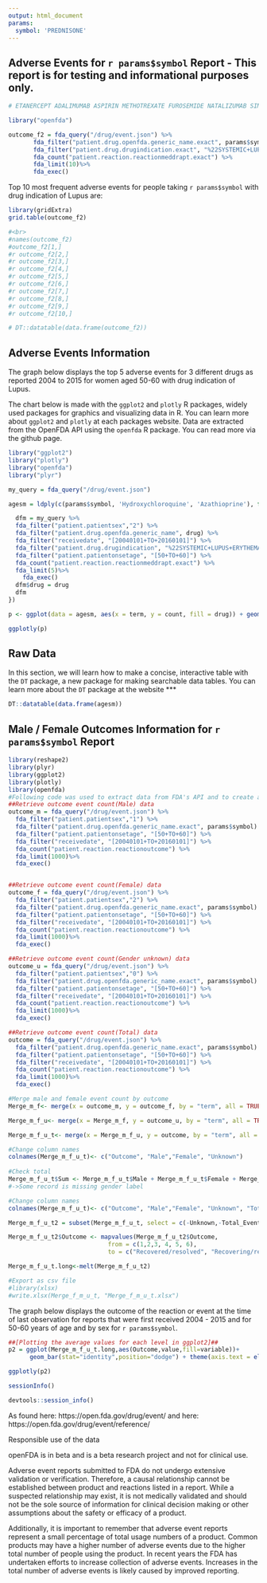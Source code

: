 ---
output: html_document
params:
  symbol: 'PREDNISONE'
---

## Adverse Events for `r params$symbol` Report - This report is for testing and informational purposes only.

```{r, echo=FALSE, message=FALSE, warning=FALSE, include=FALSE}

# ETANERCEPT ADALIMUMAB ASPIRIN METHOTREXATE FUROSEMIDE NATALIZUMAB SIMVASTATIN LISINOPRIL PREDNISONE

library("openfda")

outcome_f2 = fda_query("/drug/event.json") %>%
       fda_filter("patient.drug.openfda.generic_name.exact", params$symbol) %>%
       fda_filter("patient.drug.drugindication.exact", "%22SYSTEMIC+LUPUS+ERYTHEMATOSUS%22") %>%
       fda_count("patient.reaction.reactionmeddrapt.exact") %>%
       fda_limit(10)%>%
       fda_exec()
```

Top 10 most frequent adverse events for people taking `r params$symbol` with drug indication of Lupus are:

```{r, echo=FALSE, message=FALSE, warning=FALSE}

library(gridExtra)
grid.table(outcome_f2)

#<br>
#names(outcome_f2)
#outcome_f2[1,]
#r outcome_f2[2,]
#r outcome_f2[3,]
#r outcome_f2[4,]
#r outcome_f2[5,]
#r outcome_f2[6,]
#r outcome_f2[7,]
#r outcome_f2[8,]
#r outcome_f2[9,]
#r outcome_f2[10,]

# DT::datatable(data.frame(outcome_f2))

```

## Adverse Events Information

The graph below displays the top 5 adverse events for 3 different drugs as reported 2004 to 2015 for women aged 50-60 with drug indication of Lupus.

The chart below is made with the `ggplot2` and `plotly` R packages, widely used packages for graphics and visualizing data in R. You can learn more about `ggplot2` and `plotly` at each packages website. Data are extracted from the OpenFDA API using the `openfda` R package. You can read more via the github page.

```{r, echo=FALSE, message=FALSE, warning=FALSE, include=FALSE}

library("ggplot2")
library("plotly")
library("openfda")
library("plyr")

my_query = fda_query("/drug/event.json")

agesm = ldply(c(params$symbol, 'Hydroxychloroquine', 'Azathioprine'), function(drug) {

  dfm = my_query %>%
  fda_filter("patient.patientsex","2") %>%
  fda_filter("patient.drug.openfda.generic_name", drug) %>%
  fda_filter("receivedate", "[20040101+TO+20160101]") %>%
  fda_filter("patient.drug.drugindication", "%22SYSTEMIC+LUPUS+ERYTHEMATOSUS%22") %>%
  fda_filter("patient.patientonsetage", "[50+TO+60]") %>%
  fda_count("patient.reaction.reactionmeddrapt.exact") %>%
  fda_limit(5)%>%
    fda_exec()
  dfm$drug = drug
  dfm
})

```
  
```{r echo=FALSE, message=FALSE, warning=FALSE}
p <- ggplot(data = agesm, aes(x = term, y = count, fill = drug)) + geom_bar(stat="identity", position=position_dodge()) + theme(axis.text = element_text(vjust = 0, angle = -15), legend.background = element_rect(fill = "gray96"))

ggplotly(p)
```

## Raw Data

In this section, we will learn how to make a concise, interactive table with the `DT` package, a new package for making searchable data tables. You can learn more about the `DT` package at the website 
***
  
```{r echo=FALSE}
DT::datatable(data.frame(agesm))
```

## Male / Female Outcomes Information for `r params$symbol` Report

```{r echo=FALSE, message=FALSE, warning=FALSE, include=FALSE}
library(reshape2)
library(plyr)
library(ggplot2)
library(plotly)
library(openfda)
#Following code was used to extract data from FDA's API and to create a bar chart of event count by outcome
##Retrieve outcome event count(Male) data 
outcome_m = fda_query("/drug/event.json") %>%
  fda_filter("patient.patientsex","1") %>%
  fda_filter("patient.drug.openfda.generic_name.exact", params$symbol) %>%
  fda_filter("patient.patientonsetage", "[50+TO+60]") %>%
  fda_filter("receivedate", "[20040101+TO+20160101]") %>%
  fda_count("patient.reaction.reactionoutcome") %>%
  fda_limit(1000)%>%
  fda_exec()


##Retrieve outcome event count(Female) data 
outcome_f = fda_query("/drug/event.json") %>%
  fda_filter("patient.patientsex","2") %>%
  fda_filter("patient.drug.openfda.generic_name.exact", params$symbol) %>%
  fda_filter("patient.patientonsetage", "[50+TO+60]") %>%
  fda_filter("receivedate", "[20040101+TO+20160101]") %>%
  fda_count("patient.reaction.reactionoutcome") %>%
  fda_limit(1000)%>%
  fda_exec()

##Retrieve outcome event count(Gender unknown) data
outcome_u = fda_query("/drug/event.json") %>%
  fda_filter("patient.patientsex","0") %>%
  fda_filter("patient.drug.openfda.generic_name.exact", params$symbol) %>%
  fda_filter("patient.patientonsetage", "[50+TO+60]") %>%
  fda_filter("receivedate", "[20040101+TO+20160101]") %>%
  fda_count("patient.reaction.reactionoutcome") %>%
  fda_limit(1000)%>%
  fda_exec()

##Retrieve outcome event count(Total) data
outcome = fda_query("/drug/event.json") %>%
  fda_filter("patient.drug.openfda.generic_name.exact", params$symbol) %>%
  fda_filter("patient.patientonsetage", "[50+TO+60]") %>%
  fda_filter("receivedate", "[20040101+TO+20160101]") %>%
  fda_count("patient.reaction.reactionoutcome") %>%
  fda_limit(1000)%>%
  fda_exec()

#Merge male and female event count by outcome 
Merge_m_f<- merge(x = outcome_m, y = outcome_f, by = "term", all = TRUE)

Merge_m_f_u<- merge(x = Merge_m_f, y = outcome_u, by = "term", all = TRUE)

Merge_m_f_u_t<- merge(x = Merge_m_f_u, y = outcome, by = "term", all = TRUE)

#Change column names
colnames(Merge_m_f_u_t)<- c("Outcome", "Male","Female", "Unknown")
                            
#Check total 
Merge_m_f_u_t$Sum <- Merge_m_f_u_t$Male + Merge_m_f_u_t$Female + Merge_m_f_u_t$Unknown
#->Some record is missing gender label

#Change column names
colnames(Merge_m_f_u_t)<- c("Outcome", "Male","Female", "Unknown", "Total_Event_Count","Sum")

Merge_m_f_u_t2 = subset(Merge_m_f_u_t, select = c(-Unknown,-Total_Event_Count,-Sum))

Merge_m_f_u_t2$Outcome <- mapvalues(Merge_m_f_u_t2$Outcome,
                            from = c(1,2,3, 4, 5, 6),
                            to = c("Recovered/resolved", "Recovering/resolving", "Not recovered/not resolved" , "Recovered/resolved with sequelae" , "Fatal", "Unknown"))

Merge_m_f_u_t.long<-melt(Merge_m_f_u_t2)

#Export as csv file
#library(xlsx)
#write.xlsx(Merge_f_m_u_t, "Merge_f_m_u_t.xlsx") 


```

The graph below displays the outcome of the reaction or event at the time of last observation for reports that were first received 2004 - 2015 and for 50-60 years of age and by sex for `r params$symbol`. 

```{r echo=FALSE, message=FALSE, warning=FALSE}
##[Plotting the average values for each level in ggplot2]##
p2 = ggplot(Merge_m_f_u_t.long,aes(Outcome,value,fill=variable))+
      geom_bar(stat="identity",position="dodge") + theme(axis.text = element_text(vjust = 0, angle = -15), legend.background = element_rect(fill = "gray96"))

ggplotly(p2)
```
```{r}
sessionInfo()
```

```{r}
devtools::session_info() 
```

As found here: https://open.fda.gov/drug/event/ and here: https://open.fda.gov/drug/event/reference/

Responsible use of the data

openFDA is in beta and is a beta research project and not for clinical use. 

Adverse event reports submitted to FDA do not undergo extensive validation or verification. Therefore, a causal relationship cannot be established between product and reactions listed in a report. While a suspected relationship may exist, it is not medically validated and should not be the sole source of information for clinical decision making or other assumptions about the safety or efficacy of a product.

Additionally, it is important to remember that adverse event reports represent a small percentage of total usage numbers of a product. Common products may have a higher number of adverse events due to the higher total number of people using the product. In recent years the FDA has undertaken efforts to increase collection of adverse events. Increases in the total number of adverse events is likely caused by improved reporting.